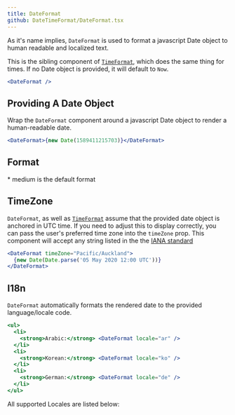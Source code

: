 ```yaml
---
title: DateFormat
github: DateTimeFormat/DateFormat.tsx
---
```



As it's name implies, `DateFormat` is used to format a javascript Date object to human readable and localized text.

This is the sibling component of [`TimeFormat`](time-format), which does the same thing for times. If no Date object is provided, it will default to `Now`.

```jsx
<DateFormat />
```

## Providing A Date Object

Wrap the `DateFormat` component around a javascript Date object to render a human-readable date.

```jsx
<DateFormat>{new Date(1589411215703)}</DateFormat>
```

## Format

\* medium is the default format

<DateFormatTable />

## TimeZone

`DateFormat`, as well as [`TimeFormat`]('time-format') assume that the provided date object is anchored in UTC time. If you need to adjust this to display correctly, you can pass the user's preferred time zone into the `timeZone` prop. This component will accept any string listed in the the [IANA standard](https://en.wikipedia.org/wiki/List_of_tz_database_time_zones)

```jsx
<DateFormat timeZone="Pacific/Auckland">
  {new Date(Date.parse('05 May 2020 12:00 UTC'))}
</DateFormat>
```

## I18n

`DateFormat` automatically formats the rendered date to the provided language/locale code.

```jsx
<ul>
  <li>
    <strong>Arabic:</strong> <DateFormat locale="ar" />
  </li>
  <li>
    <strong>Korean:</strong> <DateFormat locale="ko" />
  </li>
  <li>
    <strong>German:</strong> <DateFormat locale="de" />
  </li>
</ul>
```

All supported Locales are listed below:

<LocaleTable />
